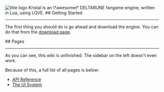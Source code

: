 
<img src="title_logo_shadow.png" alt="title logo" className={styles.logo}/>

<Box>
Kristal is an \*awesome\* DELTARUNE fangame engine, written in Lua, using LOVE.
</Box>

<Box>
## Getting Started

---

The first thing you should do is go ahead and download the engine.
You can do that from the [download page](https://github.com/KristalTeam/Kristal/releases).
</Box>

<Box>
## Pages

---

As you can see, this wiki is unfinished.
The sidebar on the left doesn't even work.

Because of this, a full list of all pages is below:

- [API Reference](/wiki/api)
- [The UI System](/wiki/ui)
</Box>
